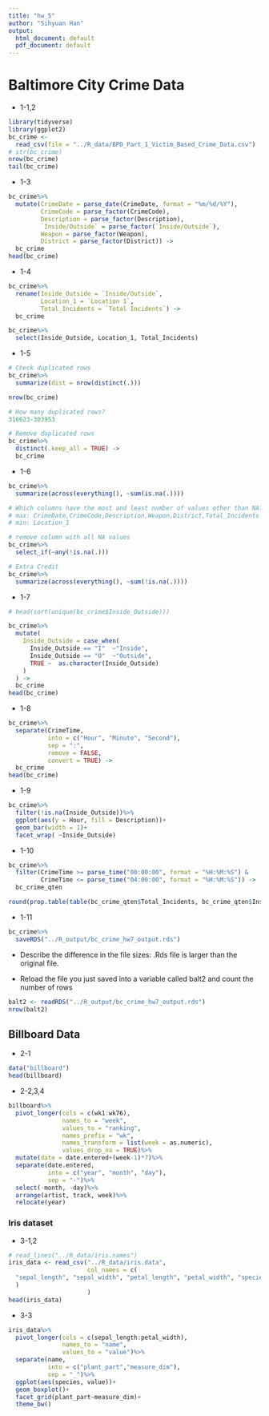 ```yaml
---
title: "hw_5"
author: "Sihyuan Han"
output:
  html_document: default
  pdf_document: default
---
```


# Baltimore City Crime Data

* 1-1,2
```r
library(tidyverse)
library(ggplot2)
bc_crime <-
  read_csv(file = "../R_data/BPD_Part_1_Victim_Based_Crime_Data.csv")
# str(bc_crime)
nrow(bc_crime)
tail(bc_crime)
```

* 1-3
```r
bc_crime%>%
  mutate(CrimeDate = parse_date(CrimeDate, format = "%m/%d/%Y"),
         CrimeCode = parse_factor(CrimeCode),
         Description = parse_factor(Description),
         `Inside/Outside` = parse_factor(`Inside/Outside`),
         Weapon = parse_factor(Weapon),
         District = parse_factor(District)) ->
  bc_crime
head(bc_crime)
```

* 1-4
```r
bc_crime%>%
  rename(Inside_Outside = `Inside/Outside`,
         Location_1 = `Location 1`,
         Total_Incidents = `Total Incidents`) -> 
  bc_crime

bc_crime%>%
  select(Inside_Outside, Location_1, Total_Incidents)
```

* 1-5
```r
# Check duplicated rows
bc_crime%>%
  summarize(dist = nrow(distinct(.)))

nrow(bc_crime)

# How many duplicated rows?
316623-303953

# Remove duplicated rows
bc_crime%>%
  distinct(.keep_all = TRUE) ->
  bc_crime
```

* 1-6
```r
bc_crime%>%
  summarize(across(everything(), ~sum(is.na(.))))

# Which columns have the most and least number of values other than NA?
# max: CrimeDate,CrimeCode,Description,Weapon,District,Total_Incidents
# min: Location_1

# remove column with all NA values
bc_crime%>%
  select_if(~any(!is.na(.)))

# Extra Credit
bc_crime%>%
  summarize(across(everything(), ~sum(!is.na(.))))
```

* 1-7
```r
# head(sort(unique(bc_crime$Inside_Outside)))

bc_crime%>%
  mutate(
    Inside_Outside = case_when(
      Inside_Outside == "I"  ~"Inside",
      Inside_Outside == "O"  ~"Outside",
      TRUE ~  as.character(Inside_Outside)
    )
  ) ->
  bc_crime
head(bc_crime)
```

* 1-8
```r
bc_crime%>%
  separate(CrimeTime,
           into = c("Hour", "Minute", "Second"),
           sep = ":",
           remove = FALSE,
           convert = TRUE) ->
  bc_crime
head(bc_crime)
```

* 1-9
```r
bc_crime%>%
  filter(!is.na(Inside_Outside))%>%
  ggplot(aes(y = Hour, fill = Description))+
  geom_bar(width = 1)+
  facet_wrap( ~Inside_Outside)
```

* 1-10
```r
bc_crime%>%
  filter(CrimeTime >= parse_time("00:00:00", format = "%H:%M:%S") &
         CrimeTime <= parse_time("04:00:00", format = "%H:%M:%S")) ->
  bc_crime_qten

round(prop.table(table(bc_crime_qten$Total_Incidents, bc_crime_qten$Inside_Outside, useNA = "ifany"), margin = 1),2)
```

* 1-11
```r
bc_crime%>%
  saveRDS("../R_output/bc_crime_hw7_output.rds")
```

* Describe the difference in the file sizes: .Rds file is larger than the original file.

* Reload the file you just saved into a variable called balt2 and count the number of rows
```r
balt2 <- readRDS("../R_output/bc_crime_hw7_output.rds")
nrow(balt2)
```


## Billboard Data

* 2-1
```r
data("billboard")
head(billboard)
```

* 2-2,3,4
```r
billboard%>%
  pivot_longer(cols = c(wk1:wk76),
               names_to = "week",
               values_to = "ranking",
               names_prefix = "wk",
               names_transform = list(week = as.numeric),
               values_drop_na = TRUE)%>%
  mutate(date = date.entered+(week-1)*7)%>%
  separate(date.entered,
           into = c("year", "month", "day"),
           sep = "-")%>%
  select(-month, -day)%>%
  arrange(artist, track, week)%>%
  relocate(year)
```

### Iris dataset

* 3-1,2
```r
# read_lines("../R_data/iris.names")
iris_data <- read_csv("../R_data/iris.data",
                      col_names = c(
  "sepal_length", "sepal_width", "petal_length", "petal_width", "species"
  )
                      )
head(iris_data)
```

* 3-3
```r
iris_data%>%
  pivot_longer(cols = c(sepal_length:petal_width),
               names_to = "name",
               values_to = "value")%>%
  separate(name,
           into = c("plant_part","measure_dim"),
           sep = "_")%>%
  ggplot(aes(species, value))+
  geom_boxplot()+
  facet_grid(plant_part~measure_dim)+
  theme_bw()
```


